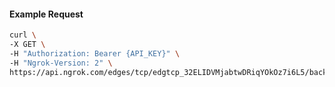 
#### Example Request

```bash
curl \
-X GET \
-H "Authorization: Bearer {API_KEY}" \
-H "Ngrok-Version: 2" \
https://api.ngrok.com/edges/tcp/edgtcp_32ELIDVMjabtwDRiqYOkOz7i6L5/backend
```
